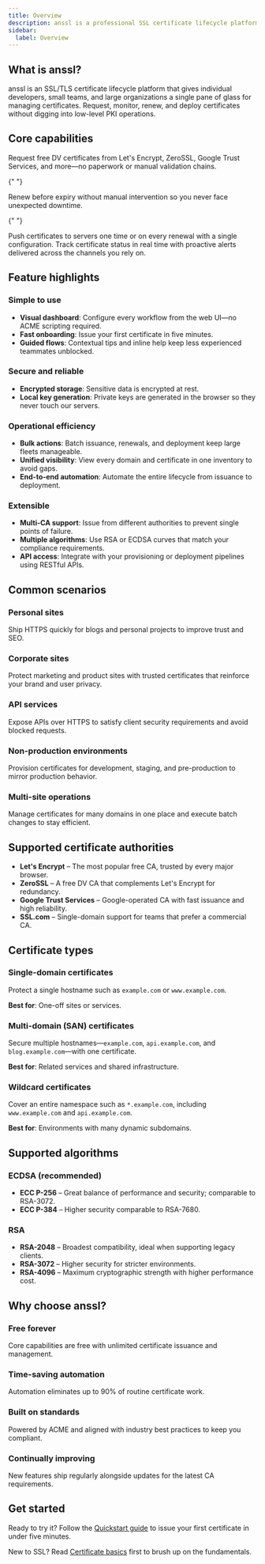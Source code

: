 ```yaml
---
title: Overview
description: anssl is a professional SSL certificate lifecycle platform with free issuance, automated renewals, and streamlined deployment.
sidebar:
  label: Overview
---
```



## What is anssl?

anssl is an SSL/TLS certificate lifecycle platform that gives individual developers, small teams, and large organizations a single pane of glass for managing certificates. Request, monitor, renew, and deploy certificates without digging into low-level PKI operations.

## Core capabilities

<CardGrid>
  <Card title="Certificate issuance" icon="document">
    Request free DV certificates from Let's Encrypt, ZeroSSL, Google Trust Services, and more—no paperwork or manual validation chains.
  </Card>

{" "}

<Card title="Automatic renewals" icon="refresh">
  Renew before expiry without manual intervention so you never face unexpected downtime.
</Card>

{" "}

<Card title="Automated deployment" icon="rocket">
  Push certificates to servers one time or on every renewal with a single configuration.
</Card>

  <Card title="Domain monitoring" icon="magnifier">
    Track certificate status in real time with proactive alerts delivered across the channels you rely on.
  </Card>
</CardGrid>

## Feature highlights

### Simple to use

- **Visual dashboard**: Configure every workflow from the web UI—no ACME scripting required.
- **Fast onboarding**: Issue your first certificate in five minutes.
- **Guided flows**: Contextual tips and inline help keep less experienced teammates unblocked.

### Secure and reliable

- **Encrypted storage**: Sensitive data is encrypted at rest.
- **Local key generation**: Private keys are generated in the browser so they never touch our servers.

### Operational efficiency

- **Bulk actions**: Batch issuance, renewals, and deployment keep large fleets manageable.
- **Unified visibility**: View every domain and certificate in one inventory to avoid gaps.
- **End-to-end automation**: Automate the entire lifecycle from issuance to deployment.

### Extensible

- **Multi-CA support**: Issue from different authorities to prevent single points of failure.
- **Multiple algorithms**: Use RSA or ECDSA curves that match your compliance requirements.
- **API access**: Integrate with your provisioning or deployment pipelines using RESTful APIs.

## Common scenarios

### Personal sites

Ship HTTPS quickly for blogs and personal projects to improve trust and SEO.

### Corporate sites

Protect marketing and product sites with trusted certificates that reinforce your brand and user privacy.

### API services

Expose APIs over HTTPS to satisfy client security requirements and avoid blocked requests.

### Non-production environments

Provision certificates for development, staging, and pre-production to mirror production behavior.

### Multi-site operations

Manage certificates for many domains in one place and execute batch changes to stay efficient.

## Supported certificate authorities

- **Let's Encrypt** – The most popular free CA, trusted by every major browser.
- **ZeroSSL** – A free DV CA that complements Let's Encrypt for redundancy.
- **Google Trust Services** – Google-operated CA with fast issuance and high reliability.
- **SSL.com** – Single-domain support for teams that prefer a commercial CA.

## Certificate types

### Single-domain certificates

Protect a single hostname such as `example.com` or `www.example.com`.

**Best for**: One-off sites or services.

### Multi-domain (SAN) certificates

Secure multiple hostnames—`example.com`, `api.example.com`, and `blog.example.com`—with one certificate.

**Best for**: Related services and shared infrastructure.

### Wildcard certificates

Cover an entire namespace such as `*.example.com`, including `www.example.com` and `api.example.com`.

**Best for**: Environments with many dynamic subdomains.

## Supported algorithms

### ECDSA (recommended)

- **ECC P-256** – Great balance of performance and security; comparable to RSA-3072.
- **ECC P-384** – Higher security comparable to RSA-7680.

### RSA

- **RSA-2048** – Broadest compatibility, ideal when supporting legacy clients.
- **RSA-3072** – Higher security for stricter environments.
- **RSA-4096** – Maximum cryptographic strength with higher performance cost.

## Why choose anssl?

### Free forever

Core capabilities are free with unlimited certificate issuance and management.

### Time-saving automation

Automation eliminates up to 90% of routine certificate work.

### Built on standards

Powered by ACME and aligned with industry best practices to keep you compliant.

### Continually improving

New features ship regularly alongside updates for the latest CA requirements.

## Get started

Ready to try it? Follow the [Quickstart guide](/en/starteds/started) to issue your first certificate in under five minutes.

New to SSL? Read [Certificate basics](/en/starteds/certificate-basics) first to brush up on the fundamentals.
